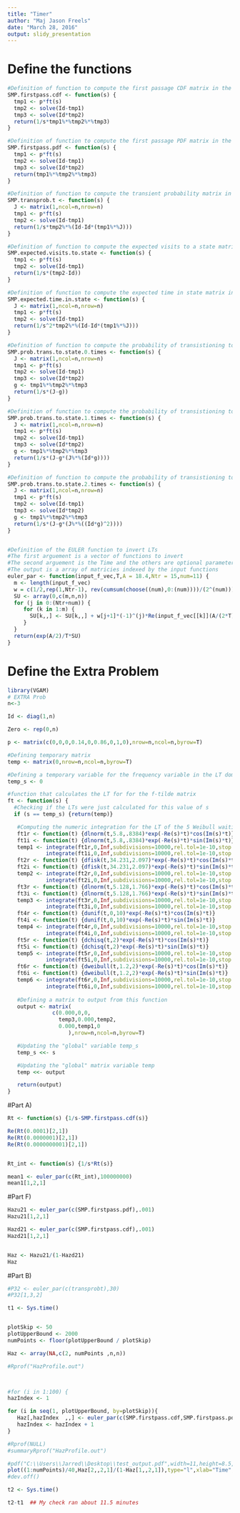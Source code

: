 ```yaml
---
title: "Timer"
author: "Maj Jason Freels"
date: "March 28, 2016"
output: slidy_presentation
---
```


# Define the functions

```r
#Definition of function to compute the first passage CDF matrix in the LT domain
SMP.firstpass.cdf <- function(s) {
  tmp1 <- p*ft(s)  
  tmp2 <- solve(Id-tmp1)
  tmp3 <- solve(Id*tmp2)
  return(1/s*tmp1%*%tmp2%*%tmp3)
}

#Definition of function to compute the first passage PDF matrix in the LT domain
SMP.firstpass.pdf <- function(s) {
  tmp1 <- p*ft(s)  
  tmp2 <- solve(Id-tmp1)
  tmp3 <- solve(Id*tmp2)
  return(tmp1%*%tmp2%*%tmp3)
}

#Definition of function to compute the transient probability matrix in the LT domain
SMP.transprob.t <- function(s) {
  J <- matrix(1,ncol=n,nrow=n)
  tmp1 <- p*ft(s)  
  tmp2 <- solve(Id-tmp1) 
  return(1/s*tmp2%*%(Id-Id*(tmp1%*%J))) 
}

#Definition of function to compute the expected visits to a state matrix in the LT domain
SMP.expected.visits.to.state <- function(s) {
  tmp1 <- p*ft(s)  
  tmp2 <- solve(Id-tmp1) 
  return(1/s*(tmp2-Id)) 
}

#Definition of function to compute the expected time in state matrix in the LT domain
SMP.expected.time.in.state <- function(s) {
  J <- matrix(1,ncol=n,nrow=n)
  tmp1 <- p*ft(s)  
  tmp2 <- solve(Id-tmp1) 
  return(1/s^2*tmp2%*%(Id-Id*(tmp1%*%J))) 
}

#Definition of function to compute the probability of transistioning to state 0 times matrix in the LT domain
SMP.prob.trans.to.state.0.times <- function(s) {
  J <- matrix(1,ncol=n,nrow=n)
  tmp1 <- p*ft(s)  
  tmp2 <- solve(Id-tmp1)
  tmp3 <- solve(Id*tmp2)
  g <- tmp1%*%tmp2%*%tmp3
  return(1/s*(J-g)) 
}

#Definition of function to compute the probability of transistioning to state 1 or less times matrix in the LT domain
SMP.prob.trans.to.state.1.times <- function(s) {
  J <- matrix(1,ncol=n,nrow=n)
  tmp1 <- p*ft(s)  
  tmp2 <- solve(Id-tmp1)
  tmp3 <- solve(Id*tmp2)
  g <- tmp1%*%tmp2%*%tmp3
  return(1/s*(J-g*(J%*%(Id*g)))) 
}

#Definition of function to compute the probability of transistioning to state 2 or less times matrix in the LT domain
SMP.prob.trans.to.state.2.times <- function(s) {
  J <- matrix(1,ncol=n,nrow=n)
  tmp1 <- p*ft(s)  
  tmp2 <- solve(Id-tmp1)
  tmp3 <- solve(Id*tmp2)
  g <- tmp1%*%tmp2%*%tmp3
  return(1/s*(J-g*(J%*%((Id*g)^2)))) 
}


#Definition of the EULER function to invert LTs
#The first arguement is a vector of functions to invert
#The second arguement is the Time and the others are optional parameters
#The output is a array of matricies indexed by the input functions
euler_par <- function(input_f_vec,T,A = 18.4,Ntr = 15,num=11) {
  m <- length(input_f_vec)
  w = c(1/2,rep(1,Ntr-1), rev(cumsum(choose((num),0:(num))))/(2^(num)))
  SU <- array(0,c(m,n,n))
  for (j in 0:(Ntr+num)) { 
     for (k in 1:m) {
       SU[k,,] <- SU[k,,] + w[j+1]*(-1)^(j)*Re(input_f_vec[[k]](A/(2*T)+ j*pi/T*1i))
     }
  }
  return(exp(A/2)/T*SU)
}
```

# Define the Extra Problem

```r

library(VGAM)
# EXTRA Prob
n<-3

Id <- diag(1,n)

Zero <- rep(0,n)

p <- matrix(c(0,0,0,0.14,0,0.86,0,1,0),nrow=n,ncol=n,byrow=T)

#Defining temporary matrix
temp <- matrix(0,nrow=n,ncol=n,byrow=T)

#Defining a temporary variable for the frequency variable in the LT domain
temp_s <- 0

#function that calculates the LT for for the f-tilde matrix 
ft <- function(s) {
  #Checking if the LTs were just calculated for this value of s
  if (s == temp_s) {return(temp)}

   #Computing the numeric integration for the LT of the 5 Weibull waiting time distributions
   ft1r <- function(t) {dlnorm(t,5.8,.8384)*exp(-Re(s)*t)*cos(Im(s)*t)}
   ft1i <- function(t) {dlnorm(t,5.8,.8384)*exp(-Re(s)*t)*sin(Im(s)*t)}
   temp1 <- integrate(ft1r,0,Inf,subdivisions=10000,rel.tol=1e-10,stop.on.error=FALSE)$value - 
            integrate(ft1i,0,Inf,subdivisions=10000,rel.tol=1e-10,stop.on.error=FALSE)$value*1i
   ft2r <- function(t) {dfisk(t,34.231,2.097)*exp(-Re(s)*t)*cos(Im(s)*t)}
   ft2i <- function(t) {dfisk(t,34.231,2.097)*exp(-Re(s)*t)*sin(Im(s)*t)}
   temp2 <- integrate(ft2r,0,Inf,subdivisions=10000,rel.tol=1e-10,stop.on.error=FALSE)$value - 
            integrate(ft2i,0,Inf,subdivisions=10000,rel.tol=1e-10,stop.on.error=FALSE)$value*1i
   ft3r <- function(t) {dlnorm(t,5.128,1.766)*exp(-Re(s)*t)*cos(Im(s)*t)}
   ft3i <- function(t) {dlnorm(t,5.128,1.766)*exp(-Re(s)*t)*sin(Im(s)*t)}
   temp3 <- integrate(ft3r,0,Inf,subdivisions=10000,rel.tol=1e-10,stop.on.error=FALSE)$value - 
            integrate(ft3i,0,Inf,subdivisions=10000,rel.tol=1e-10,stop.on.error=FALSE)$value*1i
   ft4r <- function(t) {dunif(t,0,10)*exp(-Re(s)*t)*cos(Im(s)*t)}
   ft4i <- function(t) {dunif(t,0,10)*exp(-Re(s)*t)*sin(Im(s)*t)}
   temp4 <- integrate(ft4r,0,Inf,subdivisions=10000,rel.tol=1e-10,stop.on.error=FALSE)$value - 
            integrate(ft4i,0,Inf,subdivisions=10000,rel.tol=1e-10,stop.on.error=FALSE)$value*1i
   ft5r <- function(t) {dchisq(t,2)*exp(-Re(s)*t)*cos(Im(s)*t)}
   ft5i <- function(t) {dchisq(t,2)*exp(-Re(s)*t)*sin(Im(s)*t)}
   temp5 <- integrate(ft5r,0,Inf,subdivisions=10000,rel.tol=1e-10,stop.on.error=FALSE)$value - 
            integrate(ft5i,0,Inf,subdivisions=10000,rel.tol=1e-10,stop.on.error=FALSE)$value*1i
   ft6r <- function(t) {dweibull(t,1.2,2)*exp(-Re(s)*t)*cos(Im(s)*t)}
   ft6i <- function(t) {dweibull(t,1.2,2)*exp(-Re(s)*t)*sin(Im(s)*t)}
   temp6 <- integrate(ft6r,0,Inf,subdivisions=10000,rel.tol=1e-10,stop.on.error=FALSE)$value - 
            integrate(ft6i,0,Inf,subdivisions=10000,rel.tol=1e-10,stop.on.error=FALSE)$value*1i
   
   #Defining a matrix to output from this function
   output <- matrix(
              c(0.000,0,0,
                temp3,0.000,temp2,   
                0.000,temp1,0
                   ),nrow=n,ncol=n,byrow=T)

   #Updating the "global" variable temp_s
   temp_s <<- s

   #Updating the "global" matrix variable temp
   temp <<- output

   return(output)
}
```

#Part A)

```r
Rt <- function(s) {1/s-SMP.firstpass.cdf(s)}

Re(Rt(0.0001)[2,1])
Re(Rt(0.0000001)[2,1])
Re(Rt(0.0000000001)[2,1])


Rt_int <- function(s) {1/s*Rt(s)}

mean1 <- euler_par(c(Rt_int),100000000)
mean1[1,2,1]
```


#Part F)

```r
Hazu21 <- euler_par(c(SMP.firstpass.pdf),.001)
Hazu21[1,2,1]

Hazd21 <- euler_par(c(SMP.firstpass.cdf),.001)
Hazd21[1,2,1]


Haz <- Hazu21/(1-Hazd21)
Haz
```


#Part B)

```r
#P32 <- euler_par(c(transprobt),30)
#P32[1,3,2]

t1 <- Sys.time()


plotSkip <- 50
plotUpperBound <- 2000
numPoints <- floor(plotUpperBound / plotSkip)

Haz <- array(NA,c(2, numPoints ,n,n))

#Rprof("HazProfile.out")



#for (i in 1:100) {
hazIndex <- 1

for (i in seq(1, plotUpperBound, by=plotSkip)){
   Haz[,hazIndex  ,,] <- euler_par(c(SMP.firstpass.cdf,SMP.firstpass.pdf), i/40)
   hazIndex <- hazIndex + 1
}

#Rprof(NULL)
#summaryRprof("HazProfile.out")

#pdf("C:\\Users\\Jarred\\Desktop\\test_output.pdf",width=11,height=8.5,paper='special')
plot((1:numPoints)/40,Haz[2,,2,1]/(1-Haz[1,,2,1]),type="l",xlab="Time",ylab="")
#dev.off()

t2 <- Sys.time()

t2-t1  ## My check ran about 11.5 minutes
```